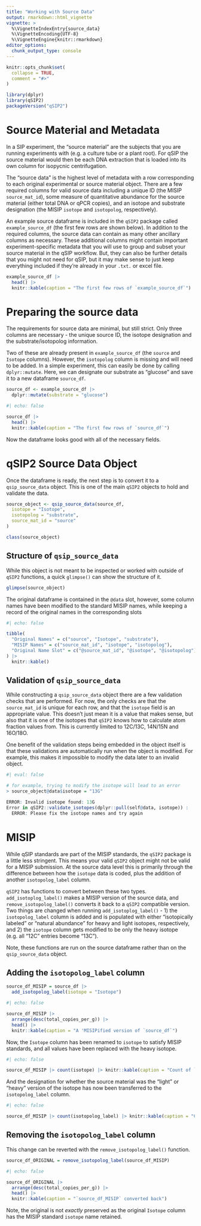 ```yaml
---
title: "Working with Source Data"
output: rmarkdown::html_vignette
vignette: >
  %\VignetteIndexEntry{source_data}
  %\VignetteEncoding{UTF-8}
  %\VignetteEngine{knitr::rmarkdown}
editor_options: 
  chunk_output_type: console
---
```


```r
knitr::opts_chunk$set(
  collapse = TRUE,
  comment = "#>"
)
```

```r
library(dplyr)
library(qSIP2)
packageVersion("qSIP2")
```

# Source Material and Metadata

In a SIP experiment, the "source material" are the subjects that you are running experiments with (e.g. a culture tube or a plant root). For qSIP the source material would then be each DNA extraction that is loaded into its own column for isopycnic centrifugation. 

The "source data" is the highest level of metadata with a row corresponding to each original experimental or source material object. There are a few required columns for valid source data including a unique ID (the MISIP `source_mat_id`), some measure of quantitative abundance for the source material (either total DNA or qPCR copies), and an isotope and substrate designation (the MISIP `isotope` and `isotopolog`, respectively). 

An example source dataframe is included in the `qSIP2` package called `example_source_df` (the first few rows are shown below). In addition to the required columns, the source data can contain as many other ancillary columns as necessary. These additional columns might contain important experiment-specific metadata that you will use to group and subset your source material in the qSIP workflow. But, they can also be further details that you might not need for qSIP, but it may make sense to just keep everything included if they're already in your `.txt.` or excel file.

```r
example_source_df |>
  head() |>
  knitr::kable(caption = "The first few rows of `example_source_df`")
```

# Preparing the source data

The requirements for source data are minimal, but still strict. Only three columns are necessary - the unique source ID, the isotope designation and the substrate/isotopolog information. 

Two of these are already present in `example_source_df` (the `source` and `Isotope` columns). However, the `isotopolog` column is missing and will need to be added. In a simple experiment, this can easily be done by calling `dplyr::mutate`. Here, we can designate our substrate as "glucose" and save it to a new dataframe `source_df`. 

```r
source_df <- example_source_df |>
  dplyr::mutate(substrate = "glucose")
```

```r
#| echo: false

source_df |>
  head() |>
  knitr::kable(caption = "The first few rows of `source_df`")
```

Now the dataframe looks good with all of the necessary fields.

# qSIP2 Source Data Object

Once the dataframe is ready, the next step is to convert it to a `qsip_source_data` object. This is one of the main `qSIP2` objects to hold and validate the data. 

```r
source_object <- qsip_source_data(source_df,
  isotope = "Isotope",
  isotopolog = "substrate",
  source_mat_id = "source"
)

class(source_object)
```

## Structure of `qsip_source_data` 

While this object is not meant to be inspected or worked with outside of `qSIP2` functions, a quick `glimpse()` can show the structure of it.

```r
glimpse(source_object)
```

The original dataframe is contained in the `@data` slot, however, some column names have been modified to the standard MISIP names, while keeping a record of the original names in the corresponding slots

```r
#| echo: false

tibble(
  "Original Names" = c("source", "Isotope", "substrate"),
  "MISIP Names" = c("source_mat_id", "isotope", "isotopolog"),
  "Original Name Slot" = c("@source_mat_id", "@isotope", "@isotopolog")
) |>
  knitr::kable()
```

## Validation of `qsip_source_data`

While constructing a `qsip_source_data` object there are a few validation checks that are performed. For now, the only checks are that the `source_mat_id` is unique for each row, and that the `isotope` field is an appropriate value. This doesn't just mean it is a value that makes sense, but also that it is one of the isotopes that `qSIP2` knows how to calculate atom fraction values from. This is currently limited to 12C/13C, 14N/15N and 16O/18O.

One benefit of the validation steps being embedded in the object itself is that these validations are automatically run when the object is modified. For example, this makes it impossible to modify the data later to an invalid object.

```r
#| eval: false

# for example, trying to modify the isotope will lead to an error
> source_object@data$isotope = "13G"

ERROR: Invalid isotope found: 13G
Error in qSIP2::validate_isotopes(dplyr::pull(self@data, isotope)) : 
  ERROR: Please fix the isotope names and try again
```

# MISIP

While qSIP standards are part of the MISIP standards, the `qSIP2` package is a little less stringent. This means your valid `qSIP2` object might not be valid for a MISIP submission. At the source data level this is primarily through the difference between how the `isotope` data is coded, plus the addition of another `isotopolog_label` column. 

`qSIP2` has functions to convert between these two types. `add_isotoplog_label()` makes a MISIP version of the source data, and `remove_isotopolog_label()` converts it back to a `qSIP2` compatible version. Two things are changed when running `add_isotoplog_label()` - 1) the `isotopolog_label` column is added and is populated with either "isotopically labeled" or "natural abundance" for heavy and light isotopes, respectively, and 2) the `isotope` column gets modified to be only the heavy isotope (e.g. all "12C" entries become "13C"). 

<div class="alert alert-primary">Note, these functions are run on the source dataframe rather than on the `qsip_source_data` object.</div>

## Adding the `isotopolog_label` column

```r
source_df_MISIP = source_df |>
  add_isotopolog_label(isotope = "Isotope")
```

```r
#| echo: false

source_df_MISIP |>
  arrange(desc(total_copies_per_g)) |>
  head() |>
  knitr::kable(caption = "A 'MISIPified version of `source_df`")
```

Now, the `Isotope` column has been renamed to `isotope` to satisfy MISIP standards, and all values have been replaced with the heavy isotope.

```r
#| echo: false

source_df_MISIP |> count(isotope) |> knitr::kable(caption = "Count of `isotope` types in `source_df_MISIP`")
```

And the designation for whether the source material was the "light" or "heavy" version of the isotope has now been transferred to the `isotopolog_label` column.

```r
#| echo: false

source_df_MISIP |> count(isotopolog_label) |> knitr::kable(caption = "Count of `isotopolog_label` types in `source_df_MISIP`")
```

## Removing the `isotopolog_label` column

This change can be reverted with the `remove_isotopolog_label()` function.

```r
source_df_ORIGINAL = remove_isotopolog_label(source_df_MISIP)
```

```r
#| echo: false

source_df_ORIGINAL |>
  arrange(desc(total_copies_per_g)) |>
  head() |>
  knitr::kable(caption = "`source_df_MISIP` converted back")
```

Note, the original is not *exactly* preserved as the original `Isotope` column has the MISIP standard `isotope` name retained.


